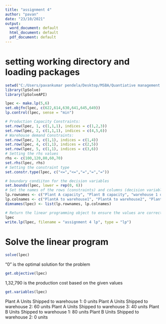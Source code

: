 ---
title: "assignment 4"
author: "pavan"
date: "23/10/2021"
output:
  word_document: default
  html_document: default
  pdf_document: default
---
# setting working directory and loading packages

```{r }
setwd("C:/Users/pavankumar pendela/Desktop/MSBA/Quantiative management Dr.Wu/assignment 4")
library(lpSolve)
library(lpSolveAPI)
```

```{r }
lpec <- make.lp(5,6)
set.objfn(lpec, c(622,614,630,641,645,649))
lp.control(lpec, sense = "min")
```
```{r }
# Production Capacity Constraints:
set.row(lpec, 1, c(1,1,1), indices = c(1,2,3))
set.row(lpec, 2, c(1,1,1), indices = c(4,5,6))
# Warehouse demand Constraints:
set.row(lpec, 3, c(1,1), indices = c(1,4))
set.row(lpec, 4, c(1,1), indices = c(2,5))
set.row(lpec, 5, c(1,1), indices = c(3,6))
# Setting the rhs values
rhs <- c(100,120,80,60,70)
set.rhs(lpec, rhs)
# Setting the constraint type
set.constr.type(lpec, c("<=","<=","=","=","="))
```

```{r}
# boundary condiiton for the decision variables
set.bounds(lpec, lower = rep(0, 6))
# Set the names of the rows (constraints) and columns (decision variables)
lp.rownames <- c("Plant A capacity", "Plant B capacity", "warehouse 1 demand", "warehouse 2 demand", "Warehouse 3 Demand")
lp.colnames <- c("PlantA to warehouse1", "PlantA to warehouse2", "PlantA to warehouse3", "PlantB to warehouse1", "PlantB to warehouse2", "Plant B to warehouse3")
dimnames(lpec) <- list(lp.rownames, lp.colnames)
```

```{r}
# Return the linear programming object to ensure the values are correct
lpec
write.lp(lpec, filename = "assignment 4 lp", type = "lp")
```
# Solve the linear program
```{r}
solve(lpec)
```
"0" is the optimal solution for the problem

```{r}
get.objective(lpec)
```
1,32,790 is the production cost based on the given values

```{r}
get.variables(lpec)
```
Plant A Units Shipped to warehouse 1: 0 units 
Plant A Units Shipped to warehouse 2: 60 units 
Plant A Units Shipped to warehouse 3: 40 units 
Plant B Units Shipped to warehouse 1: 80 units 
Plant B Units Shipped to warehouse 2: 0 units 



